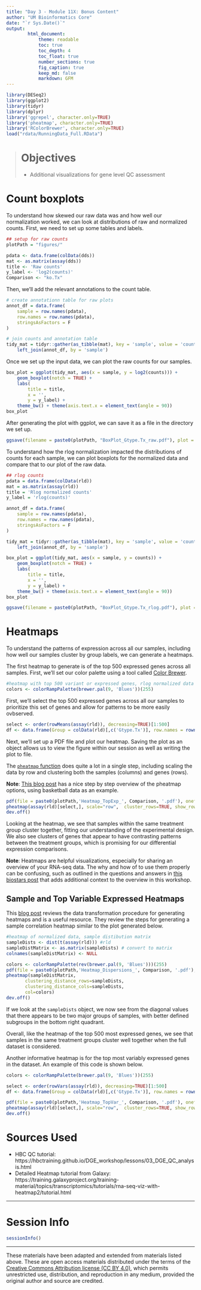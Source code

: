 ```yaml
---
title: "Day 3 - Module 11X: Bonus Content"
author: "UM Bioinformatics Core"
date: "`r Sys.Date()`"
output:
        html_document:
            theme: readable
            toc: true
            toc_depth: 4
            toc_float: true
            number_sections: true
            fig_caption: true
            keep_md: false
            markdown: GFM
---
```


<!--- Allow the page to be wider --->
<style>
    body .main-container {
        max-width: 1200px;
    }
</style>

```r
library(DESeq2)
library(ggplot2)
library(tidyr)
library(dplyr)
library('ggrepel', character.only=TRUE)
library('pheatmap', character.only=TRUE)
library('RColorBrewer', character.only=TRUE)
load("rdata/RunningData_Full.RData")
```

> # Objectives
> * Additional visualizations for gene level QC assessment


# Count boxplots

To understand how skewed our raw data was and how well our normalization worked, we can look at distributions of raw and normalized counts. First, we need to set up some tables and labels.
```r
## setup for raw counts
plotPath = "figures/"

pdata <- data.frame(colData(dds))
mat <- as.matrix(assay(dds))
title <- 'Raw counts'
y_label <- 'log2(counts)'
Comparison <- "ko.Tx"
```

Then, we'll add the relevant annotations to the count table.
```r
# create annotationn table for raw plots
annot_df = data.frame(
    sample = row.names(pdata),
    row.names = row.names(pdata),
    stringsAsFactors = F
)

# join counts and annotation table
tidy_mat = tidyr::gather(as_tibble(mat), key = 'sample', value = 'counts') %>%
    left_join(annot_df, by = 'sample')
```

Once we set up the input data, we can plot the raw counts for our samples.
```r
box_plot = ggplot(tidy_mat, aes(x = sample, y = log2(counts))) +
    geom_boxplot(notch = TRUE) +
    labs(
        title = title,
        x = '',
        y = y_label) +
    theme_bw() + theme(axis.text.x = element_text(angle = 90))
box_plot
```

After generating the plot with ggplot, we can save it as a file in the directory we set up.
```r
ggsave(filename = paste0(plotPath, "BoxPlot_Gtype.Tx_raw.pdf"), plot = box_plot, height = 8, width = 8, dpi = 300)
```

To understand how the rlog normalization impacted the distributions of counts for each sample, we can plot boxplots for the normalized data and compare that to our plot of the raw data.
```r
## rlog counts
pdata = data.frame(colData(rld))
mat = as.matrix(assay(rld))
title = 'Rlog normalized counts'
y_label = 'rlog(counts)'

annot_df = data.frame(
    sample = row.names(pdata),
    row.names = row.names(pdata),
    stringsAsFactors = F
)

tidy_mat = tidyr::gather(as_tibble(mat), key = 'sample', value = 'counts') %>%
    left_join(annot_df, by = 'sample')

box_plot = ggplot(tidy_mat, aes(x = sample, y = counts)) +
    geom_boxplot(notch = TRUE) +
    labs(
        title = title,
        x = '',
        y = y_label) +
    theme_bw() + theme(axis.text.x = element_text(angle = 90))
box_plot

```

```r
ggsave(filename = paste0(plotPath, "BoxPlot_Gtype.Tx_rlog.pdf"), plot = box_plot, height = 8, width = 8, dpi = 300)
```


# Heatmaps

To understand the patterns of expression across all our samples, including how well our samples cluster by group labels, we can generate a heatmaps.

The first heatmap to generate is of the top 500 expressed genes across all samples. First, we'll set our color palette using a tool called [Color Brewer](https://www.r-graph-gallery.com/38-rcolorbrewers-palettes.html).
```r
#heatmap with top 500 variant or expressed genes, rlog normalized data
colors <- colorRampPalette(brewer.pal(9, 'Blues'))(255)
```

First, we'll select the top 500 expressed genes across all our samples to prioritize this set of genes and allow for patterns to be more easily ovbserved.
```r
select <- order(rowMeans(assay(rld)), decreasing=TRUE)[1:500]
df <- data.frame(Group = colData(rld)[,c('Gtype.Tx')], row.names = rownames(colData(dds)))
```

Next, we'll set up a PDF file and plot our heatmap. Saving the plot as an object allows us to view the figure within our session as well as writing the plot to file.

The [`pheatmap` function](https://cran.r-project.org/web/packages/pheatmap/pheatmap.pdf) does quite a lot in a single step, including scaling the data by row and clustering both the samples (columns) and genes (rows).

**Note**: [This blog post](https://towardsdatascience.com/pheatmap-draws-pretty-heatmaps-483dab9a3cc) has a nice step by step overview of the pheatmap options, using basketball data as an example.

```r
pdf(file = paste0(plotPath,'Heatmap_TopExp_', Comparison, '.pdf'), onefile = FALSE, width=10, height=20)
pheatmap(assay(rld)[select,], scale="row",  cluster_rows=TRUE, show_rownames=FALSE, cluster_cols=TRUE, annotation_col=df, fontsize = 7, las = 2, fontsize_row = 7, color = colors, main = '500 Top Expressed Genes Heatmap')
dev.off()
```

Looking at the heatmap, we see that samples within the same treatment group cluster together, fitting our understanding of the experimental design. We also see clusters of genes that appear to have contrasting patterns between the treatment groups, which is promising for our differential expression comparisons.

**Note**: Heatmaps are helpful visualizations, especially for sharing an overview of your RNA-seq data. The why and how of to use them properly can be confusing, such as outlined in the questions and answers in [this biostars post](https://www.biostars.org/p/230115/) that adds additional context to the overview in this workshop.

## Sample and Top Variable Expressed Heatmaps

This [blog post](http://www.opiniomics.org/you-probably-dont-understand-heatmaps/) reviews the data transformation procedure for generating heatmaps and is a useful resource. They review the steps for generating a sample correlation heatmap similar to the plot generated below.

```r
#heatmap of normalized data, sample distibution matrix
sampleDists <- dist(t(assay(rld))) #rld
sampleDistMatrix <- as.matrix(sampleDists) # convert to matrix
colnames(sampleDistMatrix) <- NULL

colors <- colorRampPalette(rev(brewer.pal(9, 'Blues')))(255)
pdf(file = paste0(plotPath,'Heatmap_Dispersions_', Comparison, '.pdf'), onefile = FALSE)
pheatmap(sampleDistMatrix,
       clustering_distance_rows=sampleDists,
       clustering_distance_cols=sampleDists,
       col=colors)
dev.off()
```
If we look at the `sampleDists` object, we now see from the diagonal values that there appears to be two major groups of samples, with better defined subgroups in the bottom right quadrant.

Overall, like the heatmap of the top 500 most expressed genes, we see that samples in the same treatment groups cluster well together when the full dataset is considered.

Another informative heatmap is for the top most variably expressed genes in the dataset. An example of this code is shown below.
```r
colors <- colorRampPalette(brewer.pal(9, 'Blues'))(255)

select <- order(rowVars(assay(rld)), decreasing=TRUE)[1:500]
df <- data.frame(Group = colData(rld)[,c('Gtype.Tx')], row.names = rownames(colData(dds)))

pdf(file = paste0(plotPath,'Heatmap_TopVar_', Comparison, '.pdf'), onefile = FALSE, width=10, height=20)
pheatmap(assay(rld)[select,], scale="row",  cluster_rows=TRUE, show_rownames=FALSE, cluster_cols=TRUE, annotation_col=df, fontsize = 7, las = 2, fontsize_row = 7, color = colors, main = '500 Top Variably Expressed Genes Heatmap')
dev.off()

```


# Sources Used    
* HBC QC tutorial: https://hbctraining.github.io/DGE_workshop/lessons/03_DGE_QC_analysis.html    
* Detailed Heatmap tutorial from Galaxy: https://training.galaxyproject.org/training-material/topics/transcriptomics/tutorials/rna-seq-viz-with-heatmap2/tutorial.html  

---

# Session Info    
```r
sessionInfo()
```

---

These materials have been adapted and extended from materials listed above. These are open access materials distributed under the terms of the [Creative Commons Attribution license (CC BY 4.0)](http://creativecommons.org/licenses/by/4.0/), which permits unrestricted use, distribution, and reproduction in any medium, provided the original author and source are credited.
